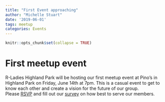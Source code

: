 ```yaml
---
title: "First Event approaching"
author: "Michelle Stuart"
date: '2019-06-01'
tags: meetup
categories: Events
---
```


```r
knitr::opts_chunk$set(collapse = TRUE)
```

# First meetup event
R-Ladies Highland Park will be hosting our first meetup event at Pino's in Highland Park on Friday, June 14th at 7pm.  This is a casual event to get to know each other and create a vision for the future of our group. <br> Please [RSVP](https://www.meetup.com/rladies-highland-park/events/261714771/)  and fill out our [survey](https://forms.gle/yMfHfW63nsqWyELaA) on how best to serve our members.  



